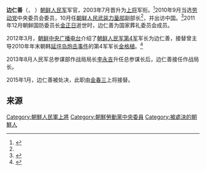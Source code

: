 '''边仁善'''（{{lang-ko|변인선}}，{{bd|1946年|3月11日|2015年|1月14日}} ）[[朝鲜人民军|朝鲜人民军]]军官，2003年7月晋升为[[上将|上将]]军衔。<ref name="chosun">{{Cite web|url=http://news.chosun.com/site/data/html_dir/2012/03/07/2012030700150.html |title=연평도 도발 北 4군단장, 김격식 후임에 변인선|publisher=[[朝鲜日报|朝鲜日报]] |author=이용수 |date=2012年3月7日}}</ref>2010年9月当选[[朝鲜劳动党|劳动党]]中央委员会委员，10月任[[朝鲜民主主义人民共和国人民武装力量部|朝鲜人民武装力量部]]副部长<ref name="chosun" />，并出访中国。<ref>{{Cite web|url=http://news.xinhuanet.com/2010-10/14/c_12660982.htm|title=梁光烈会见朝鲜人民军友好参观团|publisher=[[新华网|新华网]]|date=2010年10月14日|deadurl=yes|archiveurl=https://web.archive.org/web/20140503225444/http://news.xinhuanet.com/2010-10/14/c_12660982.htm|archivedate=2014年5月3日}}</ref>2011年12月朝鲜国防委员长[[金正日|金正日]]逝世时，边仁善为国家葬礼委员会成员。

2012年3月，[[朝鲜中央广播电台|朝鲜中央广播电台]]介绍了[[朝鲜人民军第4军|朝鲜人民军第4军]]军长为边仁善，接替曾主导2010年年末朝韩[[延坪岛炮击事件|延坪岛炮击事件]]的第4军军长[[金格植|金格植]]。<ref>{{Cite web|url=http://www.junshier.com/zgjq/2012-12-18/13002_5.html|title=炮轟延坪島北韓司令金格植傳遭撤換|date=2012-12-18|accessdate=2014-04-19|archive-date=2014-04-19|archive-url=https://web.archive.org/web/20140419215223/http://www.junshier.com/zgjq/2012-12-18/13002_5.html|dead-url=yes}}</ref>

2013年8月人民军总参谋部作战局局长[[李永吉|李永吉]]升任总参谋长后，边仁善接任作战局长。

2015年1月，边仁善被处决，此职由[[金春三|金春三]]上将接替。

==来源==
{{Reflist}}

[[Category:朝鮮人民軍上將|Category:朝鮮人民軍上將]]
[[Category:朝鮮勞動黨中央委員|Category:朝鮮勞動黨中央委員]]
[[Category:被處決的朝鮮人|Category:被處決的朝鮮人]]